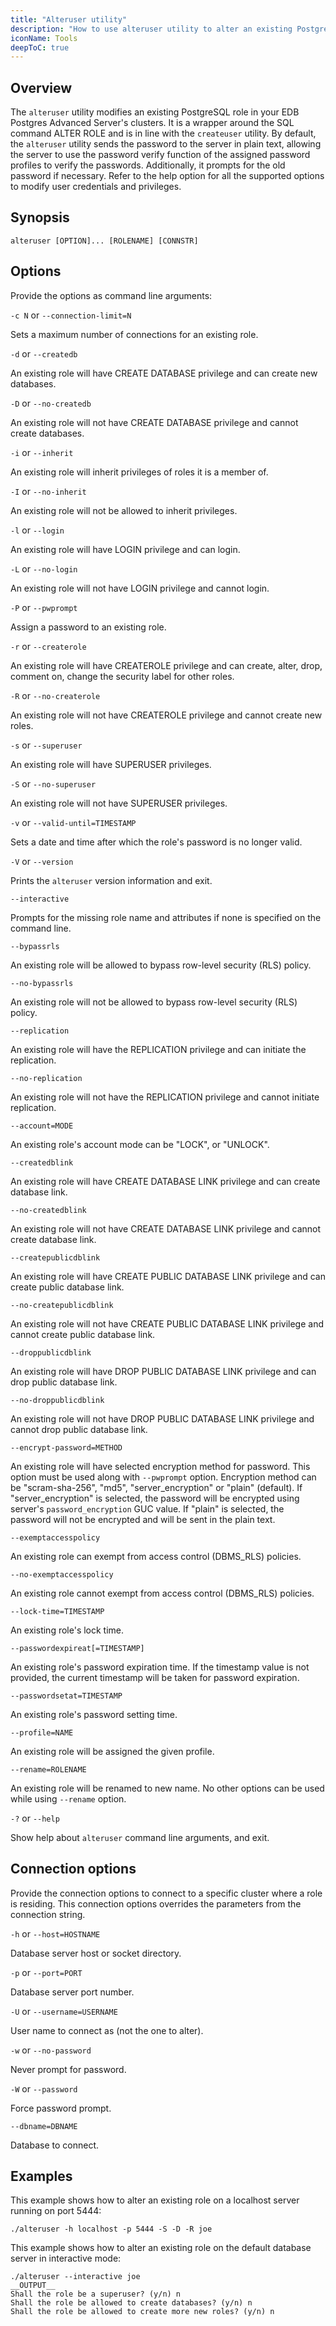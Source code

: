 ```yaml
---
title: "Alteruser utility"
description: "How to use alteruser utility to alter an existing PostgreSQL role in your EDB Postgres Advanced Server's databases"
iconName: Tools
deepToC: true
---
```


## Overview

The `alteruser` utility modifies an existing PostgreSQL role in your EDB Postgres Advanced Server's clusters. It is a wrapper around the SQL command ALTER ROLE and is in line with the `createuser` utility. By default, the `alteruser` utility sends the password to the server in plain text, allowing the server to use the password verify function of the assigned password profiles to verify the passwords. Additionally, it prompts for the old password if necessary. Refer to the help option for all the supported options to modify user credentials and privileges.


## Synopsis

```
alteruser [OPTION]... [ROLENAME] [CONNSTR]
```

## Options

Provide the options as command line arguments:

`-c N` or `--connection-limit=N`  

 Sets a maximum number of connections for an existing role.

`-d` or `--createdb`            

 An existing role will have CREATE DATABASE privilege and can create new databases.

`-D` or `--no-createdb`         

 An existing role will not have CREATE DATABASE privilege and cannot create databases.

`-i` or `--inherit`             

 An existing role will inherit privileges of roles it is a member of.

`-I` or `--no-inherit`          

 An existing role will not be allowed to inherit privileges.
  
`-l` or `--login`               
 
 An existing role will have LOGIN privilege and can login.

`-L` or `--no-login`            

 An existing role will not have LOGIN privilege and cannot login.
  
`-P` or `--pwprompt`            

 Assign a password to an existing role.
  
`-r` or `--createrole`          

 An existing role will have CREATEROLE privilege and can create, alter, drop, comment on, change the security label for other roles.
  
`-R` or `--no-createrole`       

 An existing role will not have CREATEROLE privilege and cannot create new roles.
  
`-s` or `--superuser`           

 An existing role will have SUPERUSER privileges.
  
`-S` or `--no-superuser`        

 An existing role will not have SUPERUSER privileges.
  
`-v` or `--valid-until=TIMESTAMP`
                            
 Sets a date and time after which the role's password is no longer valid.
  
`-V` or `--version`             

 Prints the `alteruser` version information and exit.
  
`--interactive`             

 Prompts for the missing role name and attributes if none is specified on the command line.
  
`--bypassrls`               

 An existing role will be allowed to bypass row-level security (RLS) policy.
  
`--no-bypassrls`            
 
 An existing role will not be allowed to bypass row-level security (RLS) policy.
  
`--replication`             

 An existing role will have the REPLICATION privilege and can initiate the replication.
  
`--no-replication`          
 
 An existing role will not have the REPLICATION privilege and cannot initiate replication.
  
`--account=MODE`            

 An existing role's account mode can be "LOCK", or "UNLOCK".
  
`--createdblink`            

 An existing role will have CREATE DATABASE LINK privilege and can create database link.
  
`--no-createdblink`         

 An existing role will not have CREATE DATABASE LINK privilege and cannot create database link.
  
`--createpublicdblink`      

 An existing role will have CREATE PUBLIC DATABASE LINK privilege and can create public database link.
  
`--no-createpublicdblink`   

 An existing role will not have CREATE PUBLIC DATABASE LINK privilege and cannot create public database link.
  
`--droppublicdblink`        

 An existing role will have DROP PUBLIC DATABASE LINK privilege and can drop public database link.
  
`--no-droppublicdblink`     

 An existing role will not have DROP PUBLIC DATABASE LINK privilege and cannot drop public database link.
  
`--encrypt-password=METHOD`

 An existing role will have selected encryption method for password. This option must be used along with `--pwprompt` option. Encryption method can be "scram-sha-256", "md5", "server_encryption" or "plain" (default). If "server_encryption" is selected, the password will be encrypted using server's `password_encryption` GUC value. If "plain" is selected, the password will not be encrypted and will be sent in the plain text.

`--exemptaccesspolicy`      

 An existing role can exempt from access control (DBMS_RLS) policies.
  
`--no-exemptaccesspolicy`   

 An existing role cannot exempt from access control (DBMS_RLS) policies.
  
`--lock-time=TIMESTAMP`     

 An existing role's lock time.
  
`--passwordexpireat[=TIMESTAMP]`
                            
 An existing role's password expiration time. If the timestamp value is not provided, the current timestamp will be taken for password expiration.
  
`--passwordsetat=TIMESTAMP`
                            
 An existing role's password setting time.
  
`--profile=NAME`            

 An existing role will be assigned the given profile.
  
`--rename=ROLENAME`         

 An existing role will be renamed to new name. No other options can be used while using `--rename` option.
  
`-?` or `--help`                

 Show help about `alteruser` command line arguments, and exit.


## Connection options

Provide the connection options to connect to a specific cluster where a role is residing. This connection options overrides the parameters from the connection string.

`-h` or `--host=HOSTNAME`       
 
 Database server host or socket directory.

`-p` or `--port=PORT`           

 Database server port number.

`-U` or `--username=USERNAME`   

 User name to connect as (not the one to alter).

`-w` or `--no-password`         

 Never prompt for password.

`-W` or `--password`            

 Force password prompt.
  
`--dbname=DBNAME`           

 Database to connect.

## Examples

This example shows how to alter an existing role on a localhost server running on port 5444:

```
./alteruser -h localhost -p 5444 -S -D -R joe
```

This example shows how to alter an existing role on the default database server in interactive mode:

```
./alteruser --interactive joe
__OUTPUT__
Shall the role be a superuser? (y/n) n
Shall the role be allowed to create databases? (y/n) n
Shall the role be allowed to create more new roles? (y/n) n
```